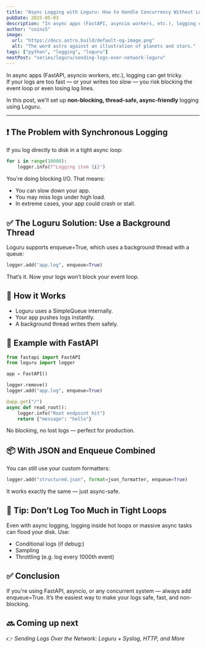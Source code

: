 ```yaml
---
title: "Async Logging with Loguru: How to Handle Concurrency Without Losing Logs"
pubDate: 2025-05-03
description: "In async apps (FastAPI, asyncio workers, etc.), logging can get tricky.  "
author: "coins5"
image:
  url: "https://docs.astro.build/default-og-image.png"
  alt: "The word astro against an illustration of planets and stars."
tags: ["python", "logging", "loguru"]
nextPost: "series/loguru/sending-logs-over-network-loguru"
---
```


In async apps (FastAPI, asyncio workers, etc.), logging can get tricky.  
If your logs are too fast — or your writes too slow — you risk blocking the event loop or even losing log lines.

In this post, we'll set up **non-blocking, thread-safe, async-friendly** logging using Loguru.

---

## ❗ The Problem with Synchronous Logging

If you log directly to disk in a tight async loop:

```python
for i in range(10000):
    logger.info(f"Logging item {i}")
```

You're doing blocking I/O. That means:

- You can slow down your app.
- You may miss logs under high load.
- In extreme cases, your app could crash or stall.

## ✅ The Loguru Solution: Use a Background Thread

Loguru supports enqueue=True, which uses a background thread with a queue:

```python
logger.add("app.log", enqueue=True)
```

That’s it. Now your logs won’t block your event loop.

## 🔬 How it Works

- Loguru uses a SimpleQueue internally.
- Your app pushes logs instantly.
- A background thread writes them safely.

## 🧪 Example with FastAPI

```python
from fastapi import FastAPI
from loguru import logger

app = FastAPI()

logger.remove()
logger.add("app.log", enqueue=True)

@app.get("/")
async def read_root():
    logger.info("Root endpoint hit")
    return {"message": "hello"}

```

No blocking, no lost logs — perfect for production.

## 📦 With JSON and Enqueue Combined

You can still use your custom formatters:

```python
logger.add("structured.json", format=json_formatter, enqueue=True)
```

It works exactly the same — just async-safe.

## 🧠 Tip: Don’t Log Too Much in Tight Loops

Even with async logging, logging inside hot loops or massive async tasks can flood your disk. Use:

- Conditional logs (if debug:)
- Sampling
- Throttling (e.g. log every 1000th event)

## ✅ Conclusion

If you're using FastAPI, asyncio, or any concurrent system — always add enqueue=True.
It’s the easiest way to make your logs safe, fast, and non-blocking.

## 🔜 Coming up next

👉 _Sending Logs Over the Network: Loguru + Syslog, HTTP, and More_
